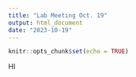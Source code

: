```yaml
---
title: "Lab Meeting Oct. 19"
output: html_document
date: "2023-10-19"
---
```


```r
knitr::opts_chunk$set(echo = TRUE)
```


HI
